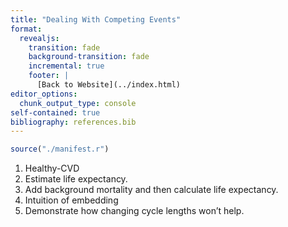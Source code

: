 ```yaml
---
title: "Dealing With Competing Events"
format:
  revealjs:
    transition: fade
    background-transition: fade
    incremental: true 
    footer: |
      [Back to Website](../index.html)
editor_options: 
  chunk_output_type: console
self-contained: true
bibliography: references.bib
---
```


```r
source("./manifest.r")
```

1. Healthy-CVD
2. Estimate life expectancy.
3. Add background mortality and then calculate life expectancy. 
4. Intuition of embedding
5. Demonstrate how changing cycle lengths won't help.





